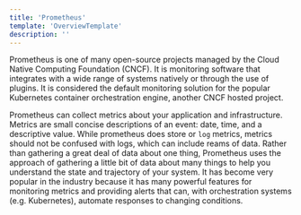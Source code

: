 ```yaml
---
title: 'Prometheus'
template: 'OverviewTemplate'
description: ''
---
```


<Intro>

Prometheus is one of many open-source projects managed by the Cloud Native Computing Foundation (CNCF). It is monitoring software that integrates with a wide range of systems natively or through the use of plugins. It is considered the default monitoring solution for the popular Kubernetes container orchestration engine, another CNCF hosted project.

Prometheus can collect metrics about your application and infrastructure.  Metrics are small concise descriptions of an event: date, time, and a descriptive value. While prometheus does store or `log` metrics, metrics should not be confused with logs, which can include reams of data.  Rather than gathering a great deal of data about one thing, Prometheus uses the approach of gathering a little bit of data about many things to help you understand the state and trajectory of your system. It has become very popular in the industry because it has many powerful features for monitoring metrics and providing alerts that can, with orchestration systems (e.g. Kubernetes), automate responses to changing conditions.

</Intro>